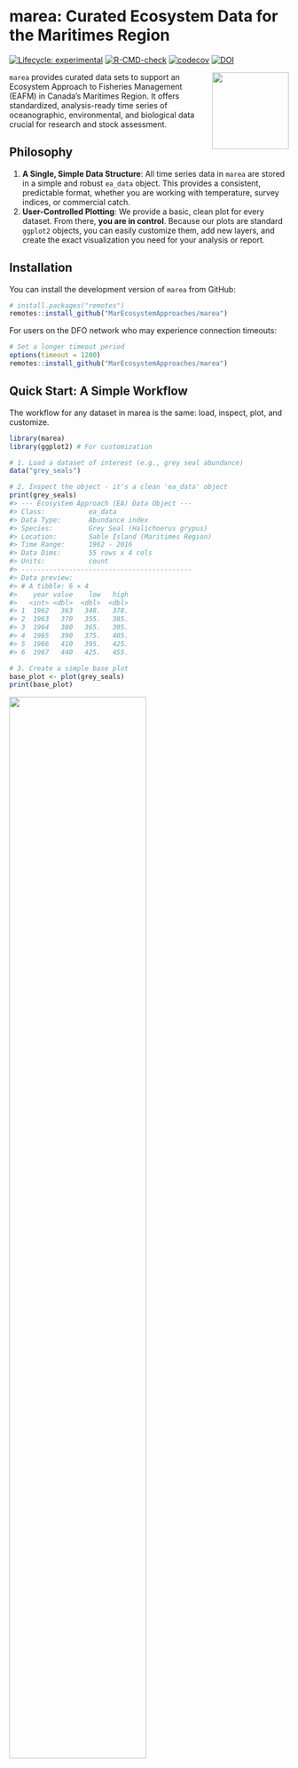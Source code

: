 # marea: Curated Ecosystem Data for the Maritimes Region

<!-- badges: start -->
[![Lifecycle: experimental](https://img.shields.io/badge/lifecycle-experimental-orange.svg)](https://lifecycle.r-lib.org/articles/stages.html#experimental)
[![R-CMD-check](https://github.com/MarEcosystemApproaches/marea/actions/workflows/R-CMD-check.yaml/badge.svg)](https://github.com/MarEcosystemApproaches/marea/actions/workflows/R-CMD-check.yaml)
[![codecov](https://codecov.io/gh/MarEcosystemApproaches/marea/graph/badge.svg?token=93afkFJUVL)](https://codecov.io/gh/MarEcosystemApproaches/marea)
[![DOI](https://zenodo.org/badge/DOI/10.5281/zenodo.15706086.svg)](https://doi.org/10.5281/zenodo.15706086)
<!-- badges: end -->

<img src="man/figures/marea_logo_3.png" align="right" height="138" />

`marea` provides curated data sets to support an Ecosystem Approach to Fisheries Management (EAFM) in Canada's Maritimes Region. It offers standardized, analysis-ready time series of oceanographic, environmental, and biological data crucial for research and stock assessment.

## Philosophy


1.  **A Single, Simple Data Structure**: All time series data in `marea` are stored in a simple and robust `ea_data` object. This provides a consistent, predictable format, whether you are working with temperature, survey indices, or commercial catch.
2.  **User-Controlled Plotting**: We provide a basic, clean plot for every dataset. From there, **you are in control**. Because our plots are standard `ggplot2` objects, you can easily customize them, add new layers, and create the exact visualization you need for your analysis or report.


## Installation

You can install the development version of `marea` from GitHub:

```r
# install.packages("remotes")
remotes::install_github("MarEcosystemApproaches/marea")
```

For users on the DFO network who may experience connection timeouts:

```r
# Set a longer timeout period
options(timeout = 1200)
remotes::install_github("MarEcosystemApproaches/marea")
```

## Quick Start: A Simple Workflow

The workflow for any dataset in marea is the same: load, inspect, plot, and customize.

```r
library(marea)
library(ggplot2) # For customization

# 1. Load a dataset of interest (e.g., grey seal abundance)
data("grey_seals")

# 2. Inspect the object - it's a clean 'ea_data' object
print(grey_seals)
#> --- Ecosystem Approach (EA) Data Object ---
#> Class:           ea_data 
#> Data Type:       Abundance index 
#> Species:         Grey Seal (Halichoerus grypus) 
#> Location:        Sable Island (Maritimes Region)
#> Time Range:      1962 - 2016 
#> Data Dims:       55 rows x 4 cols 
#> Units:           count 
#> -------------------------------------------
#> Data preview:
#> # A tibble: 6 × 4
#>    year value    low   high
#>   <int> <dbl>  <dbl>  <dbl>
#> 1  1962   363   348.   378.
#> 2  1963   370   355.   385.
#> 3  1964   380   365.   395.
#> 4  1965   390   375.   405.
#> 5  1966   410   395.   425.
#> 6  1967   440   425.   455.

# 3. Create a simple base plot
base_plot <- plot(grey_seals)
print(base_plot)
```

<img src="man/figures/README-grey-seals-base.png" width="70%" />

```r
# 4. Customize it! Add a confidence ribbon and improve the labels.
# The 'low' and 'high' columns are right there in the data frame.
custom_plot <- base_plot +
  geom_ribbon(aes(ymin = low, ymax = high), fill = "skyblue", alpha = 0.5) +
  labs(
    title = "Grey Seal Abundance on Sable Island",
    y = "Estimated Pup Production (count)"
  ) +
  theme_bw()

print(custom_plot)
```

## Available Data

marea includes a growing list of curated data products. Use marea_metadata() to see what's available.

```r
library(knitr)
kable(marea_metadata())
```

## Documentation

For detailed examples, data sources, and methodologies, please see our vignettes:

*Introduction to marea*: A guide to the ea_data class and the package philosophy.
*Working with Environmental Data*: Examples using temperature and oceanographic indices.

## Citation

If you use marea in a publication, please cite it. You can get the current citation information by running:

```r
citation("marea")
```

## Contributing

We welcome contributions! If you have suggestions, find a bug, or would like to contribute a new dataset, please see our contribution guidelines and open an issue on GitHub.

## Related Work

This package is part of a coordinated effort across DFO regions to standardize access to ecosystem data for fisheries management:

[pacea](https://github.com/pbs-assess/PACea/) - Pacific ecosystem data

[gslea](https://github.com/duplisea/gslea/) - Gulf of St. Lawrence ecosystem data


## Acknowledgments

We acknowledge that this work is done in the traditional and unceded territory of indigenous people who have cared for this land and water for time immemorial. We thank Fisheries and Oceans Canada for funding and acknowledge the many data providers and scientists whose work makes this package possible. 
